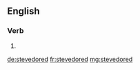 ==English==

===Verb===
{{head|en|verb form}}

# {{en-past of|stevedore}}

[[de:stevedored]]
[[fr:stevedored]]
[[mg:stevedored]]
